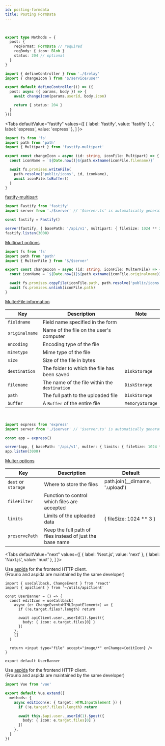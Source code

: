 ```yaml
---
id: posting-formdata
title: Posting FormData
---
```


<br />

```ts title="server/api/user/_userId/index.ts"
export type Methods = {
  post: {
    reqFormat: FormData // required
    reqBody: { icon: Blob }
    status: 204 // optional
  }
}
```

```ts title="server/api/user/_userId/controller.ts"
import { defineController } from './$relay'
import { changeIcon } from '$/service/user'

export default defineController(() => ({
  post: async ({ params, body }) => {
    await changeIcon(params.userId, body.icon)

    return { status: 204 }
  }
}))
```


<Tabs
  defaultValue="fastify"
  values={[
    { label: 'fastify', value: 'fastify' },
    { label: 'express', value: 'express' },
  ]
}>
<TabItem value="fastify">

```ts title="server/service/user.ts"
import fs from 'fs'
import path from 'path'
import { Multipart } from 'fastify-multipart'

export const changeIcon = async (id: string, iconFile: Multipart) => {
  const iconName = `${Date.now()}${path.extname(iconFile.filename)}`

  await fs.promises.writeFile(
    path.resolve('public/icons', id, iconName),
    await iconFile.toBuffer()
  )
}
```

[fastify-multipart](https://github.com/fastify/fastify-multipart#usage)

```ts title="server/entrypoints/index.ts"
import Fastify from 'fastify'
import server from './$server' // '$server.ts' is automatically generated by frourio

const fastify = Fastify()

server(fastify, { basePath: '/api/v1', multipart: { fileSize: 1024 ** 3 } })
fastify.listen(3000)
```

[Multipart options](https://github.com/mscdex/busboy#busboy-methods)

</TabItem>
<TabItem value="express">

```ts title="server/service/user.ts"
import fs from 'fs'
import path from 'path'
import { MulterFile } from '$/$server'

export const changeIcon = async (id: string, iconFile: MulterFile) => {
  const iconName = `${Date.now()}${path.extname(iconFile.originalname)}`

  await fs.promises.copyFile(iconFile.path, path.resolve('public/icons', id, iconName))
  await fs.promises.unlink(iconFile.path)
}
```

[MulterFile information](https://github.com/expressjs/multer#file-information)

Key | Description | Note
--- | --- | ---
`fieldname` | Field name specified in the form |
`originalname` | Name of the file on the user's computer |
`encoding` | Encoding type of the file |
`mimetype` | Mime type of the file |
`size` | Size of the file in bytes |
`destination` | The folder to which the file has been saved | `DiskStorage`
`filename` | The name of the file within the `destination` | `DiskStorage`
`path` | The full path to the uploaded file | `DiskStorage`
`buffer` | A `Buffer` of the entire file | `MemoryStorage`

<br />

```ts title="server/entrypoints/index.ts"
import express from 'express'
import server from './$server' // '$server.ts' is automatically generated by frourio

const app = express()

server(app, { basePath: '/api/v1', multer: { limits: { fileSize: 1024 ** 3 } } })
app.listen(3000)
```

[Multer options](https://github.com/expressjs/multer#multeropts)

Key | Description | Default
--- | --- | ---
`dest` or `storage` | Where to store the files | path.join(__dirname, '.upload')
`fileFilter` | Function to control which files are accepted |
`limits` | Limits of the uploaded data | { fileSize: 1024 ** 3 }
`preservePath` | Keep the full path of files instead of just the base name |

</TabItem>
</Tabs>

<Tabs
  defaultValue="next"
  values={[
    { label: 'Next.js', value: 'next' },
    { label: 'Nuxt.js', value: 'nuxt' },
  ]
}>
<TabItem value="next">

Use [aspida](https://github.com/aspida/aspida) for the frontend HTTP client.  
(Frourio and aspida are maintained by the same developer)

```tsx title="components/UserBanner.tsx"
import { useCallback, ChangeEvent } from 'react'
import { apiClient } from '~/utils/apiClient'

const UserBanner = () => {
  const editIcon = useCallback(
    async (e: ChangeEvent<HTMLInputElement>) => {
      if (!e.target.files?.length) return

      await apiClient.user._userId(1).$post({
        body: { icon: e.target.files[0] }
      })
    },
    []
  )

  return <input type="file" accept="image/*" onChange={editIcon} />
}

export default UserBanner
```

</TabItem>
<TabItem value="nuxt">

Use [aspida](https://github.com/aspida/aspida) for the frontend HTTP client.  
(Frourio and aspida are maintained by the same developer)

```ts title="components/UserBanner.vue"
import Vue from 'vue'

export default Vue.extend({
  methods: {
    async editIcon(e: { target: HTMLInputElement }) {
      if (!e.target?.files?.length) return

      await this.$api.user._userId(1).$post({
        body: { icon: e.target.files[0] }
      })
    },
  }
})
```

</TabItem>
</Tabs>
